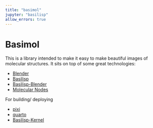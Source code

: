 ```yaml
---
title: "basimol"
jupyter: "basilisp"
allow_errors: true
---
```



# Basimol

This is a library intended to make it easy to make beautiful images of molecular structures. It sits on top of some great technologies:

- [Blender](https://www.blender.org)
- [Basilisp](https://basilisp.readthedocs.io/en/latest/)
- [Basilisp-Blender](https://github.com/ikappaki/basilisp-blender)
- [Molecular Nodes](https://bradyajohnston.github.io/MolecularNodes/)

For building/ deploying

- [pixi](https://pixi.sh/latest/)
- [quarto](https://quarto.org)
- [Basilisp-Kernel](https://github.com/ikappaki/basilisp-kernel)
